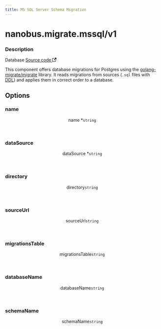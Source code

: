 ```yaml
---
title: MS SQL Server Schema Migration
---
```



# nanobus.migrate.mssql/v1

<div class="attributes">

### Description

<p>
  <span className="badge badgeDarkBlue">Database</span>
  <a href="https://github.com/nanobus/nanobus/blob/main/pkg/initialize/mssql/mssql.go" target="_blank" rel="noopener noreferrer">Source code <svg width="13.5" height="13.5" aria-hidden="true" viewBox="0 0 24 24" class="iconExternalLink_node_modules-@docusaurus-theme-classic-lib-theme-Icon-ExternalLink-styles-module"><path fill="currentColor" d="M21 13v10h-21v-19h12v2h-10v15h17v-8h2zm3-12h-10.988l4.035 4-6.977 7.07 2.828 2.828 6.977-7.07 4.125 4.172v-11z"></path></svg></a>
</p>

</div>

This component offers database migrations for Postgres using the
[golang-migrate/migrate](https://github.com/golang-migrate/migrate) library.
It reads migrations from sources (`.sql` files with [DDL](https://en.wikipedia.org/wiki/Data_definition_language)) and applies them in correct order to a database.

## Options

<div class="attributes">

### name

<div class="attribute">
  <header>
    <span className="badge badgeDarkBlue">name <span className="required">*</span>
      <a class="hash-link" href="#name" title="Direct link to name">​</a>
    </span>
    <code>string</code>
  </header>



</div>

### dataSource

<div class="attribute">
  <header>
    <span className="badge badgeDarkBlue">dataSource <span className="required">*</span>
      <a class="hash-link" href="#datasource" title="Direct link to dataSource">​</a>
    </span>
    <code>string</code>
  </header>



</div>

### directory

<div class="attribute">
  <header>
    <span className="badge badgeDarkBlue">directory
      <a class="hash-link" href="#directory" title="Direct link to directory">​</a>
    </span>
    <code>string</code>
  </header>



</div>

### sourceUrl

<div class="attribute">
  <header>
    <span className="badge badgeDarkBlue">sourceUrl
      <a class="hash-link" href="#sourceurl" title="Direct link to sourceUrl">​</a>
    </span>
    <code>string</code>
  </header>



</div>

### migrationsTable

<div class="attribute">
  <header>
    <span className="badge badgeDarkBlue">migrationsTable
      <a class="hash-link" href="#migrationstable" title="Direct link to migrationsTable">​</a>
    </span>
    <code>string</code>
  </header>



</div>

### databaseName

<div class="attribute">
  <header>
    <span className="badge badgeDarkBlue">databaseName
      <a class="hash-link" href="#databasename" title="Direct link to databaseName">​</a>
    </span>
    <code>string</code>
  </header>



</div>

### schemaName

<div class="attribute">
  <header>
    <span className="badge badgeDarkBlue">schemaName
      <a class="hash-link" href="#schemaname" title="Direct link to schemaName">​</a>
    </span>
    <code>string</code>
  </header>



</div>

</div>

